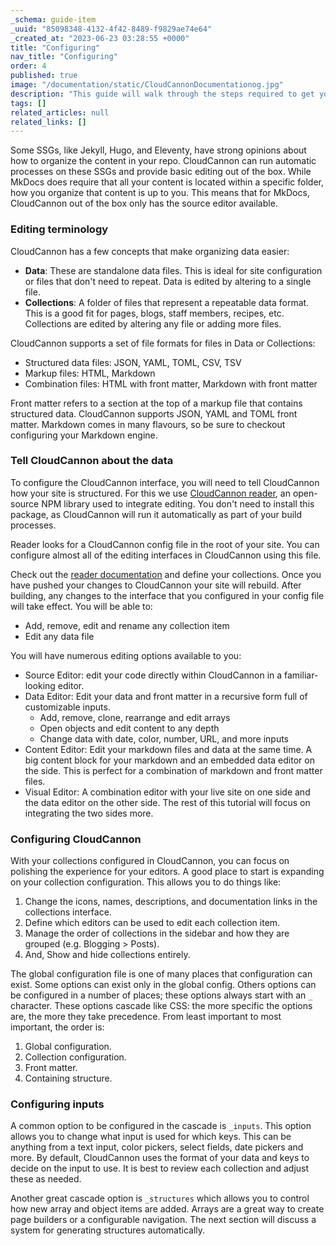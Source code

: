 ```yaml
---
_schema: guide-item
_uuid: "85098348-4132-4f42-8489-f9829ae74e64"
_created_at: "2023-06-23 03:28:55 +0000"
title: "Configuring"
nav_title: "Configuring"
order: 4
published: true
image: "/documentation/static/CloudCannonDocumentationog.jpg"
description: "This guide will walk through the steps required to get your MkDocs site built, editable and live on CloudCannon."
tags: []
related_articles: null
related_links: []
---
```


Some SSGs, like Jekyll, Hugo, and Eleventy, have strong opinions about how to organize the content in your repo.
CloudCannon can run automatic processes on these SSGs and provide basic editing out of the box.
While MkDocs does require that all your content is located within a specific folder, how you organize that content
is up to you. This means that for MkDocs, CloudCannon out of the box only has the source editor available.

### Editing terminology

CloudCannon has a few concepts that make organizing data easier:

- **Data**\: These are standalone data files. This is ideal for site configuration or files that don't need to repeat. Data is edited by altering to a single file.
- **Collections**\: A folder of files that represent a repeatable data format. This is a good fit for pages, blogs, staff members, recipes, etc. Collections are edited by altering any file or adding more files.

CloudCannon supports a set of file formats for files in Data or Collections:

- Structured data files: JSON, YAML, TOML, CSV, TSV
- Markup files: HTML, Markdown
- Combination files: HTML with front matter, Markdown with front matter

Front matter refers to a section at the top of a markup file that contains structured data. CloudCannon supports JSON, YAML and TOML front matter. Markdown comes in many flavours, so be sure to checkout configuring your Markdown engine.

### Tell CloudCannon about the data

To configure the CloudCannon interface, you will need to tell CloudCannon how your site is structured.
For this we use [CloudCannon reader](https://github.com/CloudCannon/reader), an open-source NPM library used to integrate editing.
You don't need to install this package, as CloudCannon will run it automatically as part of your build processes.

Reader looks for a CloudCannon config file in the root of your site.
You can configure almost all of the editing interfaces in CloudCannon using this file.

Check out the [reader documentation](https://github.com/CloudCannon/reader) and define your collections.
Once you have pushed your changes to CloudCannon your site will rebuild.
After building, any changes to the interface that you configured in your config file will take effect.
You will be able to:

- Add, remove, edit and rename any collection item
- Edit any data file

You will have numerous editing options available to you:

- Source Editor: edit your code directly within CloudCannon in a familiar-looking editor.
- Data Editor: Edit your data and front matter in a recursive form full of customizable inputs.
  - Add, remove, clone, rearrange and edit arrays
  - Open objects and edit content to any depth
  - Change data with date, color, number, URL, and more inputs
- Content Editor: Edit your markdown files and data at the same time. A big content block for your markdown and an embedded data editor on the side. This is perfect for a combination of markdown and front matter files.
- Visual Editor: A combination editor with your live site on one side and the data editor on the other side. The rest of this tutorial will focus on integrating the two sides more.

### Configuring CloudCannon

With your collections configured in CloudCannon, you can focus on polishing the experience for your editors.
A good place to start is expanding on your collection configuration. This allows you to do things like:

1. Change the icons, names, descriptions, and documentation links in the collections interface.
2. Define which editors can be used to edit each collection item.
3. Manage the order of collections in the sidebar and how they are grouped (e.g. Blogging &gt; Posts).
4. And, Show and hide collections entirely.

The global configuration file is one of many places that configuration can exist. Some options can exist only in the global config. Others options can be configured in a number of places; these options always start with an `_` character.
These options cascade like CSS: the more specific the options are, the more they take precedence. From least important to most important, the order is:

1. Global configuration.
2. Collection configuration.
3. Front matter.
4. Containing structure.

### Configuring inputs

A common option to be configured in the cascade is `_inputs`. This option allows you to change what input is used for which keys. This can be anything from a text input, color pickers, select fields, date pickers and more. By default, CloudCannon uses the format of your data and keys to decide on the input to use. It is best to review each collection and adjust these as needed.

Another great cascade option is `_structures` which allows you to control how new array and object items are added. Arrays are a great way to create page builders or a configurable navigation. The next section will discuss a system for generating structures automatically.
